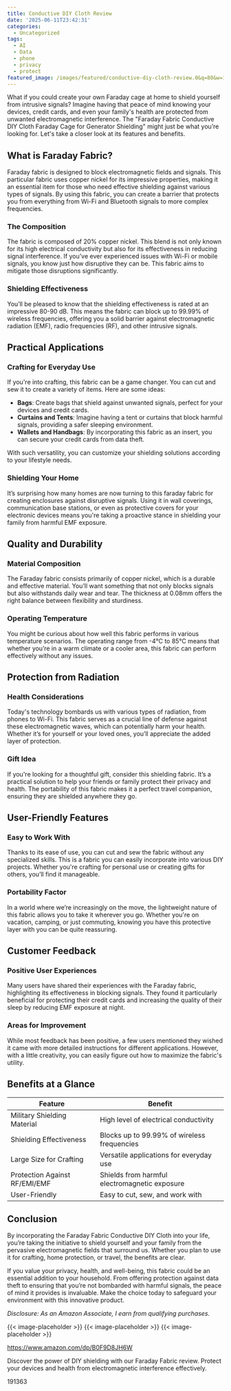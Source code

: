 ```yaml
---
title: Conductive DIY Cloth Review
date: '2025-06-11T23:42:31'
categories:
  - Uncategorized
tags:
  - AI
  - Data
  - phone
  - privacy
  - protect
featured_image: /images/featured/conductive-diy-cloth-review.0&q=80&w=1080
---
```


<p>What if you could create your own Faraday cage at home to shield yourself from intrusive signals? Imagine having that peace of mind knowing your devices, credit cards, and even your family's health are protected from unwanted electromagnetic interference. The "Faraday Fabric Conductive DIY Cloth Faraday Cage for Generator Shielding" might just be what you’re looking for. Let's take a closer look at its features and benefits.</p> <p><a rel="nofollow" target="_blank" title="Faraday Fabric Conductive DIY Cloth Faraday Cage for Generator Shielding Fabric from Signals Bluetooth GPS Signal Blocker WiFi Jammer,gold-6x1.1m" href="https://www.amazon.com/dp/B0F9D8JH6W?tag=8118903-20" style='text-decoration: none; box-shadow: none;'></a></p> <p><a rel="nofollow" target="_blank" title="Discover more about the Faraday Fabric Conductive DIY Cloth Faraday Cage for Generator Shielding Fabric from Signals Bluetooth GPS Signal Blocker WiFi Jammer,gold-6x1.1m." href="https://www.amazon.com/dp/B0F9D8JH6W?tag=8118903-20" style='text-decoration: none; box-shadow: none;'></a></p> <h2>What is Faraday Fabric?</h2> <p>Faraday fabric is designed to block electromagnetic fields and signals. This particular fabric uses copper nickel for its impressive properties, making it an essential item for those who need effective shielding against various types of signals. By using this fabric, you can create a barrier that protects you from everything from Wi-Fi and Bluetooth signals to more complex frequencies.</p> <h3>The Composition</h3> <p>The fabric is composed of 20% copper nickel. This blend is not only known for its high electrical conductivity but also for its effectiveness in reducing signal interference. If you’ve ever experienced issues with Wi-Fi or mobile signals, you know just how disruptive they can be. This fabric aims to mitigate those disruptions significantly.</p> <h3>Shielding Effectiveness</h3> <p>You’ll be pleased to know that the shielding effectiveness is rated at an impressive 80-90 dB. This means the fabric can block up to 99.99% of wireless frequencies, offering you a solid barrier against electromagnetic radiation (EMF), radio frequencies (RF), and other intrusive signals.</p> <h2>Practical Applications</h2> <h3>Crafting for Everyday Use</h3> <p>If you're into crafting, this fabric can be a game changer. You can cut and sew it to create a variety of items. Here are some ideas:</p> <ul> <li> <strong>Bags</strong>: Create bags that shield against unwanted signals, perfect for your devices and credit cards.</li> <li> <strong>Curtains and Tents</strong>: Imagine having a tent or curtains that block harmful signals, providing a safer sleeping environment.</li> <li> <strong>Wallets and Handbags</strong>: By incorporating this fabric as an insert, you can secure your credit cards from data theft.</li> </ul> <p>With such versatility, you can customize your shielding solutions according to your lifestyle needs.</p> <h3>Shielding Your Home</h3> <p>It’s surprising how many homes are now turning to this faraday fabric for creating enclosures against disruptive signals. Using it in wall coverings, communication base stations, or even as protective covers for your electronic devices means you're taking a proactive stance in shielding your family from harmful EMF exposure.</p> <p><a rel="nofollow" target="_blank" title="Faraday Fabric Conductive DIY Cloth Faraday Cage for Generator Shielding Fabric from Signals Bluetooth GPS Signal Blocker WiFi Jammer,gold-6x1.1m" href="https://www.amazon.com/dp/B0F9D8JH6W?tag=8118903-20" style='text-decoration: none; box-shadow: none;'></a></p> <p><a rel="nofollow" target="_blank" title="Discover more about the Faraday Fabric Conductive DIY Cloth Faraday Cage for Generator Shielding Fabric from Signals Bluetooth GPS Signal Blocker WiFi Jammer,gold-6x1.1m." href="https://www.amazon.com/dp/B0F9D8JH6W?tag=8118903-20" style='text-decoration: none; box-shadow: none;'></a></p> </p><p></p><p></p><p></p><p></p><p></p><p><h2>Quality and Durability</h2> <h3>Material Composition</h3> <p>The Faraday fabric consists primarily of copper nickel, which is a durable and effective material. You’ll want something that not only blocks signals but also withstands daily wear and tear. The thickness at 0.08mm offers the right balance between flexibility and sturdiness.</p> <h3>Operating Temperature</h3> <p>You might be curious about how well this fabric performs in various temperature scenarios. The operating range from -4℃ to 85℃ means that whether you’re in a warm climate or a cooler area, this fabric can perform effectively without any issues.</p> <h2>Protection from Radiation</h2> <h3>Health Considerations</h3> <p>Today's technology bombards us with various types of radiation, from phones to Wi-Fi. This fabric serves as a crucial line of defense against these electromagnetic waves, which can potentially harm your health. Whether it’s for yourself or your loved ones, you’ll appreciate the added layer of protection.</p> <h3>Gift Idea</h3> <p>If you're looking for a thoughtful gift, consider this shielding fabric. It’s a practical solution to help your friends or family protect their privacy and health. The portability of this fabric makes it a perfect travel companion, ensuring they are shielded anywhere they go.</p> <p><a rel="nofollow" target="_blank" title="Faraday Fabric Conductive DIY Cloth Faraday Cage for Generator Shielding Fabric from Signals Bluetooth GPS Signal Blocker WiFi Jammer,gold-6x1.1m" href="https://www.amazon.com/dp/B0F9D8JH6W?tag=8118903-20" style='text-decoration: none; box-shadow: none;'></a></p> <h2>User-Friendly Features</h2> <h3>Easy to Work With</h3> <p>Thanks to its ease of use, you can cut and sew the fabric without any specialized skills. This is a fabric you can easily incorporate into various DIY projects. Whether you're crafting for personal use or creating gifts for others, you’ll find it manageable.</p> <h3>Portability Factor</h3> <p>In a world where we’re increasingly on the move, the lightweight nature of this fabric allows you to take it wherever you go. Whether you're on vacation, camping, or just commuting, knowing you have this protective layer with you can be quite reassuring.</p> <h2>Customer Feedback</h2> <h3>Positive User Experiences</h3> <p>Many users have shared their experiences with the Faraday fabric, highlighting its effectiveness in blocking signals. They found it particularly beneficial for protecting their credit cards and increasing the quality of their sleep by reducing EMF exposure at night.</p> <h3>Areas for Improvement</h3> <p>While most feedback has been positive, a few users mentioned they wished it came with more detailed instructions for different applications. However, with a little creativity, you can easily figure out how to maximize the fabric's utility.</p> <p><a rel="nofollow" target="_blank" title="Faraday Fabric Conductive DIY Cloth Faraday Cage for Generator Shielding Fabric from Signals Bluetooth GPS Signal Blocker WiFi Jammer,gold-6x1.1m" href="https://www.amazon.com/dp/B0F9D8JH6W?tag=8118903-20" style='text-decoration: none; box-shadow: none;'></a></p> <h2>Benefits at a Glance</h2> <table> <thead> <tr> <th>Feature</th> <th>Benefit</th> </tr> </thead> <tbody> <tr> <td>Military Shielding Material</td> <td>High level of electrical conductivity</td> </tr> <tr> <td>Shielding Effectiveness</td> <td>Blocks up to 99.99% of wireless frequencies</td> </tr> <tr> <td>Large Size for Crafting</td> <td>Versatile applications for everyday use</td> </tr> <tr> <td>Protection Against RF/EMI/EMF</td> <td>Shields from harmful electromagnetic exposure</td> </tr> <tr> <td>User-Friendly</td> <td>Easy to cut, sew, and work with</td> </tr> </tbody> </table> <h2>Conclusion</h2> <p>By incorporating the Faraday Fabric Conductive DIY Cloth into your life, you’re taking the initiative to shield yourself and your family from the pervasive electromagnetic fields that surround us. Whether you plan to use it for crafting, home protection, or travel, the benefits are clear.</p> <p>If you value your privacy, health, and well-being, this fabric could be an essential addition to your household. From offering protection against data theft to ensuring that you’re not bombarded with harmful signals, the peace of mind it provides is invaluable. Make the choice today to safeguard your environment with this innovative product.</p> <p><a rel="nofollow" target="_blank" title="Find your new Faraday Fabric Conductive DIY Cloth Faraday Cage for Generator Shielding Fabric from Signals Bluetooth GPS Signal Blocker WiFi Jammer,gold-6x1.1m on this page." href="https://www.amazon.com/dp/B0F9D8JH6W?tag=8118903-20" style='text-decoration: none; box-shadow: none;'></a></p> <p><i>Disclosure: As an Amazon Associate, I earn from qualifying purchases.</i></p>
{{< image-placeholder >}}
{{< image-placeholder >}}
{{< image-placeholder >}}




https://www.amazon.com/dp/B0F9D8JH6W

Discover the power of DIY shielding with our Faraday Fabric review. Protect your devices and health from electromagnetic interference effectively.

191363
